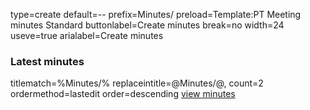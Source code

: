 <noinclude>{{DISPLAYTITLE:Meeting minutes}}</noinclude>
<inputbox>
type=create
default={{CURRENTYEAR}}-{{CURRENTMONTH}}-{{CURRENTDAY2}}
prefix=Minutes/
preload=Template:PT Meeting minutes Standard
buttonlabel=Create minutes
break=no
width=24
useve=true
arialabel=Create minutes
</inputbox>
<includeonly>
===Latest minutes===
<dpl>
titlematch=%Minutes/%
replaceintitle=@Minutes/@,
count=2
ordermethod=lastedit
order=descending
</dpl>
<span class="far fa-arrow-alt-circle-right"></span> [[{{NAMESPACE}}:{{PAGENAME}}/Minutes|view minutes]]</includeonly>
<noinclude>
{{Special:PrefixIndex/Minutes/ |hideredirects=1 |stripprefix=1}}
</noinclude>